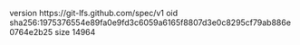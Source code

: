 version https://git-lfs.github.com/spec/v1
oid sha256:1975376554e89fa0e9fd3c6059a6165f8807d3e0c8295cf79ab886e0764e2b25
size 14964
